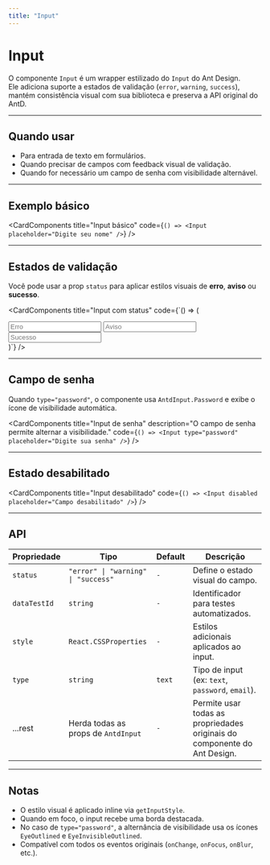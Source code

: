 ```yaml
---
title: "Input"
---
```



# Input

O componente `Input` é um wrapper estilizado do `Input` do Ant Design.  
Ele adiciona suporte a estados de validação (`error`, `warning`, `success`), mantém consistência visual com sua biblioteca e preserva a API original do AntD.

---

## Quando usar

- Para entrada de texto em formulários.  
- Quando precisar de campos com feedback visual de validação.  
- Quando for necessário um campo de senha com visibilidade alternável.

---

## Exemplo básico

<CardComponents
  title="Input básico"
  code={`() => <Input placeholder="Digite seu nome" />`}
/>

---

## Estados de validação

Você pode usar a prop `status` para aplicar estilos visuais de **erro**, **aviso** ou **sucesso**.

<CardComponents
  title="Input com status"
  code={`() => (
  <div style={{ display: "flex", flexDirection: "column", gap: "12px", width: 300 }}>
    <Input status="error" placeholder="Erro" />
    <Input status="warning" placeholder="Aviso" />
    <Input status="success" placeholder="Sucesso" />
  </div>
)`}
/>

---

## Campo de senha

Quando `type="password"`, o componente usa `AntdInput.Password` e exibe o ícone de visibilidade automática.

<CardComponents
  title="Input de senha"
  description="O campo de senha permite alternar a visibilidade."
  code={`() => <Input type="password" placeholder="Digite sua senha" />`}
/>

---

## Estado desabilitado

<CardComponents
  title="Input desabilitado"
  code={`() => <Input disabled placeholder="Campo desabilitado" />`}
/>

---

## API

| Propriedade  | Tipo                                | Default | Descrição                                                                 |
|--------------|-------------------------------------|---------|---------------------------------------------------------------------------|
| `status`     | `"error" \| "warning" \| "success"` | `-`     | Define o estado visual do campo.                                          |
| `dataTestId` | `string`                            | `-`     | Identificador para testes automatizados.                                  |
| `style`      | `React.CSSProperties`               | `-`     | Estilos adicionais aplicados ao input.                                    |
| `type`       | `string`                            | `text`  | Tipo de input (ex: `text`, `password`, `email`).                          |
| ...rest      | Herda todas as props de `AntdInput` | `-`     | Permite usar todas as propriedades originais do componente do Ant Design. |

---

## Notas

- O estilo visual é aplicado inline via `getInputStyle`.  
- Quando em foco, o input recebe uma borda destacada.  
- No caso de `type="password"`, a alternância de visibilidade usa os ícones `EyeOutlined` e `EyeInvisibleOutlined`.  
- Compatível com todos os eventos originais (`onChange`, `onFocus`, `onBlur`, etc.).  

